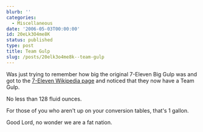 ```yaml
---
blurb: ''
categories:
  - Miscellaneous
date: '2006-05-03T00:00:00'
id: 20eLk3O4me8K
status: published
type: post
title: Team Gulp
slug: /posts/20elk3o4me8k--team-gulp
---
```


Was just trying to remember how big the original 7-Eleven Big Gulp was and got to the [7-Eleven Wikipedia page](https://en.wikipedia.org/wiki/7-Eleven) and noticed that they now have a Team Gulp. 

No less than 128 fluid ounces. 

For those of you who aren't up on your conversion tables, that's 1 gallon. 

Good Lord, no wonder we are a fat nation.


